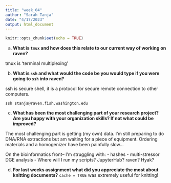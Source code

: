```yaml
---
title: "week_04"
author: "Sarah Tanja"
date: "4/17/2023"
output: html_document
---
```


```r
knitr::opts_chunk$set(echo = TRUE)
```


a)  **What is `tmux` and how does this relate to our current way of working on raven?**

tmux is 'terminal multiplexing'

b)  **What is `ssh` and what would the code be you would type if you were going to `ssh` into raven?**

ssh is secure shell, it is a protocol for secure remote connection to other computers.

```
ssh stanja@raven.fish.washington.edu
```


c)  **What has been the most challenging part of your research project? Are you happy with your organization skills? If not what could be improved?**

The most challenging part is getting (my own) data. I'm still preparing to do DNA/RNA extractions but am waiting for a piece of equipment. Ordering materials and a homogenizer have been painfully slow...

On the bioinformatics front-- I'm struggling with:
- hashes
- multi-stressor DGE analysis
- Where will I run my scripts? JupyterHub? raven? Hyak?

d)  **For last weeks assignment what did you appreciate the most about knitting documents?**
`cache = TRUE` was extremely useful for knitting! 